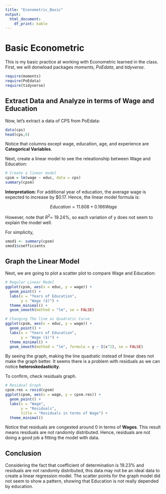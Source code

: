 ```yaml
---
title: "Econometric_Basic"
output: 
  html_document:
    df_print: kable
---
```


# Basic Econometric

This is my basic practice at working with Econometric learned in the class.
First, we will donwload packages *moments*, *PoEdata*, and *tidyverse*.
```r
require(moments)
require(PoEdata)
require(tidyverse)
```

## Extract Data and Analyze in terms of Wage and Education

Now, let's extract a data of CPS from PoEdata:
```r
data(cps)
head(cps,6)
```

Notice that columns except wage, education, age, and experience are **Categorical Variables**.

Next, create a linear model to see the releationship between Wage and Education:
```r
# Create a linear model
cpsm = lm(wage ~ educ, data = cps)
summary(cpsm)
```
**Interpretation:** For additional year of education, the average wage is expected to increase by $0.17.
Hence, the linear model formula is:

$$Education = 11.608 + 0.166Wage$$

However, note that $R^2 =$ 19.24%, so each variation of y does not seem to explain the model well.

For simplicity,
```r
smod1 <- summary(cpsm)
smod1$coefficients
```

## Graph the Linear Model

Next, we are going to plot a scatter plot to compare Wage and Education:
```r
# Regular Linear Model
ggplot(cpsm, aes(x = educ, y = wage)) +
  geom_point() +
  labs(x = "Years of Education",
       y = "Wage ($)") +
  theme_minimal() +
  geom_smooth(method = "lm", se = FALSE)

# Changing The line as Quadratic Curve
ggplot(cpsm, aes(x = educ, y = wage)) +
  geom_point() +
  labs(x = "Years of Education",
       y = "Wage ($)") +
  theme_minimal() +
  geom_smooth(method = "lm", formula = y ~ I(x^2), se = FALSE)
```

By seeing the graph, making the line quadratic instead of linear does not make the graph better. It seems there is a problem with residuals as we can notice **heteroskedasticity**.

To confirm, check residuals graph.
```r
# Residual Graph
cpsm.res = resid(cpsm)
ggplot(cpsm, aes(x = wage, y = cpsm.res)) +
  geom_point() +
  labs(x = "Wage",
       y = "Residuals",
       title = "Residuals in terms of Wage") +
  theme_minimal()
```

Notice that residuals are congested around 0 in terms of **Wages**.
This result means residuals are not randomly distributed.
Hence, residuals are not doing a good job a fitting the model with data.

## Conclusion
Considering the fact that coefficient of determination is 19.23% and
residuals are not randomly distributed,
this data may not be an ideal data to create a linear regression model.
The scatter points for the graph model did not seem to show a pattern,
showing that Education is not really depended by education.